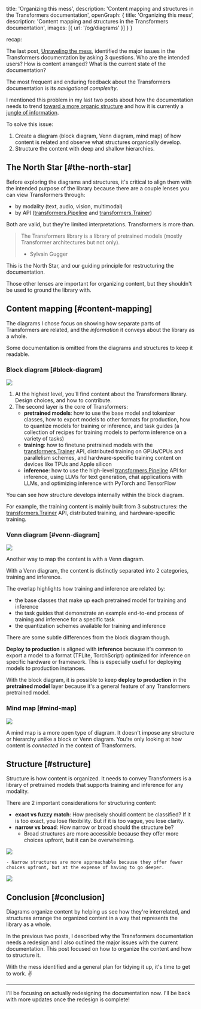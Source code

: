   title: 'Organizing this mess',
  description: 'Content mapping and structures in the Transformers documentation',
  openGraph: {
    title: 'Organizing this mess',
    description: 'Content mapping and structures in the Transformers documentation',
    images: [{ url: '/og/diagrams' }]
  }
}

<div class="pt-6">
  <p class="text-xs">recap:</p>
  <p class="text-xs">The last post, <a class="underline underline-offset-auto" href="./unraveling-the-mess">Unraveling the mess</a>, identified the major issues in the Transformers documentation by asking 3 questions. Who are the intended users? How is content arranged? What is the current state of the documentation?</p>
</div>

The most frequent and enduring feedback about the Transformers documentation is its *navigational complexity*.

I mentioned this problem in my last two posts about how the documentation needs to trend [toward a more organic structure](./making-sense-of-this-mess#organic-structure) and how it is currently a [jungle of information](./unraveling-the-mess#welcome-to-the-jungle).

To solve this issue:

1. Create a diagram (block diagram, Venn diagram, mind map) of how content is related and observe what structures organically develop.
2. Structure the content with deep and shallow hierarchies.

## The North Star [#the-north-star]

Before exploring the diagrams and structures, it's critical to align them with the intended purpose of the library because there are a couple lenses you can view Transformers through:

- by modality (text, audio, vision, multimodal)
- by API ([transformers.Pipeline](https://hf.co/documentation/transformers/main_classes/pipelines#transformers.Pipeline) and [transformers.Trainer](https://hf.co/documentation/transformers/main_classes/trainer#transformers.Trainer))

Both are valid, but they're limited interpretations. Transformers is more than.

> The Transformers library is a library of pretrained models (mostly Transformer architectures but not only).
> - Sylvain Gugger

This is the North Star, and our guiding principle for restructuring the documentation.

Those other lenses are important for organizing content, but they shouldn't be used to ground the library with.

## Content mapping [#content-mapping]

The diagrams I chose focus on showing how separate parts of Transformers are related, and the *information* it conveys about the library as a whole.

<Callout emoji="✦">Some documentation is omitted from the diagrams and structures to keep it readable.</Callout>

### Block diagram [#block-diagram]

<div class="flex justify-center">
    <img class="rounded-xl" src="https://huggingface.co/datasets/stevhliu/personal-blog/resolve/main/block-diagram.png"/>
</div>

1. At the highest level, you'll find content about the Transformers library. Design choices, and how to contribute.
2. The second layer is the core of Transformers:
    - **pretrained models**: how to use the base model and tokenizer classes, how to export models to other formats for production, how to quantize models for training or inference, and task guides (a collection of recipes for training models to perform inference on a variety of tasks)
    - **training**: how to finetune pretrained models with the [transformers.Trainer](https://hf.co/documentation/transformers/main_classes/trainer#transformers.Trainer) API, distributed training on GPUs/CPUs and parallelism schemes, and hardware-specific training content on devices like TPUs and Apple silicon
    - **inference**: how to use the high-level [transformers.Pipeline](https://hf.co/documentation/transformers/main_classes/pipelines#transformers.Pipeline) API for inference, using LLMs for text generation, chat applications with LLMs, and optimizing inference with PyTorch and TensorFlow

You can see how structure develops internally within the block diagram.

For example, the training content is mainly built from 3 substructures: the [transformers.Trainer](https://hf.co/documentation/transformers/main_classes/trainer#transformers.Trainer) API, distributed training, and hardware-specific training.

### Venn diagram [#venn-diagram]

<div class="flex justify-center">
    <img class="rounded-xl" src="https://huggingface.co/datasets/stevhliu/personal-blog/resolve/main/venn-diagram.png"/>
</div>

Another way to map the content is with a Venn diagram.

With a Venn diagram, the content is distinctly separated into 2 categories, training and inference.

The overlap highlights how training and inference are related by:

- the base classes that make up each pretrained model for training and inference
- the task guides that demonstrate an example end-to-end process of training and inference for a specific task
- the quantization schemes available for training and inference

There are some subtle differences from the block diagram though.

**Deploy to production** is aligned with **inference** because it's common to export a model to a format (TFLite, TorchScript) optimized for inference on specific hardware or framework. This is especially useful for deploying models to production instances.

With the block diagram, it is possible to keep **deploy to production** in the **pretrained model** layer because it's a general feature of any Transformers pretrained model.

### Mind map [#mind-map]

<div class="flex justify-center">
    <img class="rounded-xl" src="https://huggingface.co/datasets/stevhliu/personal-blog/resolve/main/mind-map.png"/>
</div>

A mind map is a more open type of diagram. It doesn't impose any structure or hierarchy unlike a block or Venn diagram. You're only looking at how content is *connected* in the context of Transformers.

## Structure [#structure]

Structure is how content is organized. It needs to convey Transformers is a library of pretrained models that supports training and inference for any modality.

There are 2 important considerations for structuring content:

- **exact vs fuzzy match**: How precisely should content be classified? If it is too exact, you lose flexibility. But if it is too vague, you lose clarity.
- **narrow vs broad**: How narrow or broad should the structure be?
    - Broad structures are more accessible because they offer more choices upfront, but it can be overwhelming.

<div class="flex justify-center">
    <img class="rounded-xl" src="https://huggingface.co/datasets/stevhliu/personal-blog/resolve/main/broad-2.png"/>
</div>

    - Narrow structures are more approachable because they offer fewer choices upfront, but at the expense of having to go deeper.

<div class="flex justify-center">
    <img class="rounded-xl" src="https://huggingface.co/datasets/stevhliu/personal-blog/resolve/main/narrow-2.png"/>
</div>

## Conclusion [#conclusion]

Diagrams organize content by helping us see how they're interrelated, and structures arrange the organized content in a way that represents the library as a whole.

In the previous two posts, I described why the Transformers documentation needs a redesign and I also outlined the major issues with the current documentation. This post focused on how to organize the content and how to structure it.

With the mess identified and a general plan for tidying it up, it's time to get to work. ✌️

***

I'll be focusing on actually redesigning the documentation now. I'll be back with more updates once the redesign is complete!